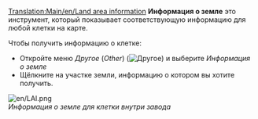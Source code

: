 [[Translation:Main/en/Land area information]]
'''Информация о земле''' это инструмент, который показывает соответствующую информацию для любой клетки на карте.

Чтобы получить информацию о клетке:

*Откройте меню ''Другое'' (''Other'') ([[File:en/Manual html 51cda05b.png|Другое]]) и выберите ''Информация о земле''
*Щёлкните на участке земли, информацию о котором вы хотите получить.

[[File:en/LAI.png]]<br>
''Информация о земле для клетки внутри завода''